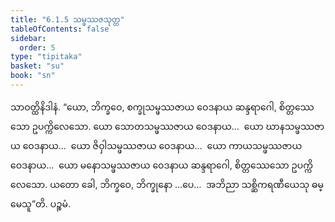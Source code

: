 ```yaml
---
title: "6.1.5 သမ္ဖဿဇသုတ္တ"
tableOfContents: false
sidebar:
  order: 5
type: "tipitaka"
basket: "su"
book: "sn"
---
```



<DynamicBreadcrumb />

<Division number="326" book="sn" e="ch" v="18" p="326">

<Paragraph number="1101" book="sn">
သာဝတ္ထိနိဒါနံ. “ယော, ဘိက္ခဝေ, စက္ခုသမ္ဖဿဇာယ ဝေဒနာယ ဆန္ဒရာဂေါ, စိတ္တဿေသော ဥပက္ကိလေသော. ယော သောတသမ္ဖဿဇာယ ဝေဒနာယ…  ယော ဃာနသမ္ဖဿဇာယ ဝေဒနာယ…  ယော ဇိဝှါသမ္ဖဿဇာယ ဝေဒနာယ…  ယော ကာယသမ္ဖဿဇာယ ဝေဒနာယ…  ယော မနောသမ္ဖဿဇာယ ဝေဒနာယ ဆန္ဒရာဂေါ, စိတ္တဿေသော ဥပက္ကိလေသော. ယတော ခေါ, ဘိက္ခဝေ, ဘိက္ခုနော …ပေ…  အဘိညာ သစ္ဆိကရဏီယေသု ဓမ္မေသူ”တိ.

</Paragraph>
</Division>

<Paragraph number="1102" type="center" book="sn">
ပဉ္စမံ.
</Paragraph>